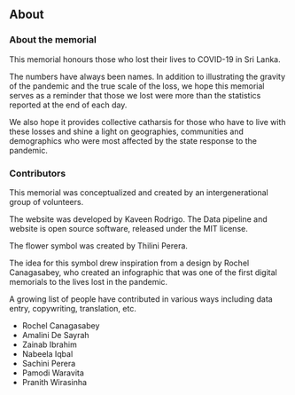 <Head>
    <title>About Us</title>
</Head>

## About
### About the memorial

This memorial honours those who lost their lives to COVID-19 in Sri Lanka. 

The numbers have always been names. In addition to illustrating the gravity of the pandemic and the true scale of the loss, we hope this memorial serves as a reminder that those we lost were more than the statistics reported at the end of each day. 

We also hope it provides collective catharsis for those who have to live with these losses and shine a light on geographies, communities and demographics who were most affected by the state response to the pandemic. 

### Contributors

This memorial was conceptualized and created by an intergenerational group of volunteers. 

The website was developed by Kaveen Rodrigo. The Data pipeline and website is open source software, released under the MIT license.

The flower symbol was created by Thilini Perera.

The idea for this symbol drew inspiration from a design by Rochel Canagasabey, who created an infographic that was one of the first digital memorials to the lives lost in the pandemic.

A growing list of people have contributed in various ways including data entry, copywriting, translation, etc. 

- Rochel Canagasabey
- Amalini De Sayrah
- Zainab Ibrahim
- Nabeela Iqbal
- Sachini Perera
- Pamodi Waravita
- Pranith Wirasinha